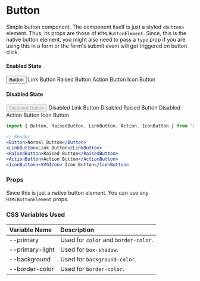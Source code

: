 
<Meta title='Declarative Components/Button' component={Button} />

# Button

Simple button component. The component itself is just a styled `<button>` element. Thus, its props are those
of `HTMLButtonElement`. Since, this is the native button element, you might also need to pass a `type` prop
if you are using this in a form or the form's submit event will get triggered on button click.

#### Enabled State
<Preview>
    <Button><SearchIcon /> Button</Button>
    <LinkButton><SearchIcon /> Link Button</LinkButton>
    <RaisedButton><SearchIcon /> Raised Button</RaisedButton>
    <ActionButton><SearchIcon /> Action Button</ActionButton>
    <IconButton><SearchIcon /> Icon Button</IconButton>
</Preview>

#### Disabled State
<Preview>
    <Button disabled><SearchIcon /> Disabled Button</Button>
    <LinkButton disabled><SearchIcon /> Disabled Link Button</LinkButton>
    <RaisedButton disabled><SearchIcon /> Disabled Raised Button</RaisedButton>
    <ActionButton disabled><SearchIcon /> Disabled Action Button</ActionButton>
    <IconButton disabled><SearchIcon /> Icon Button</IconButton>
</Preview>

```jsx
import { Button, RaisedButton, LinkButton, Action, IconButton } from 'no-frills-ui';

// Render
<Button>Normal Button</Button>
<LinkButton>Link Button</LinkButton>
<RaisedButton>Raised Button</RaisedButton>
<ActionButton>Action Button</ActionButton>
<IconButton><SVGIcon> Icon Button</IconButton>
```

### Props

Since this is just a native button element. You can use any `HTMLButtonElement` props.

### CSS Variables Used

| Variable Name | Description |
| :- | :- |
| --primary | Used for `color` and `border-color`. |
| --primary-light | Used for `box-shadow`. |
| --background | Used for `background-color`. |
| --border-color | Used for `border-color`. |
